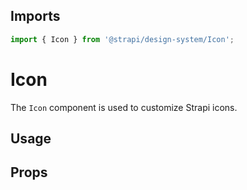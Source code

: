 <!--- BaseButton.stories.mdx --->


<Meta title="Design System/Technical Components/Icon" component={Icon} />

## Imports

```js
import { Icon } from '@strapi/design-system/Icon';
```

# Icon

The `Icon` component is used to customize Strapi icons.

## Usage

<Canvas withSource="open">
  <Story name="base">
    <Stack size={3} horizontal>
      <Icon width={4} height={4} color="secondary500" as={Pencil} />
      <Icon width={2} height={2} color="alternative500" as={Play} />
      <Icon width="1.25rem" height="1.25rem" color="danger500" as={Trash} />
      <Icon as={Plus} />
    </Stack>
  </Story>
</Canvas>

## Props

<ArgsTable of={Icon} />
